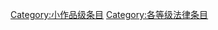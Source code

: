 {{catmore1|[[WikiProject:法律|WikiProject:法律]]}}
{{Articles by Quality|topic=法律|project=法律|format=TOC}}
{{emptycat}}

[[Category:小作品级条目|Category:小作品级条目]]
[[Category:各等级法律条目|Category:各等级法律条目]]